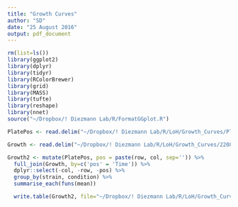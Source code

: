 ```yaml
---
title: "Growth Curves"
author: "SD"
date: "25 August 2016"
output: pdf_document
---
```



```r
rm(list=ls())
library(ggplot2)
library(dplyr)
library(tidyr)
library(RColorBrewer)
library(grid)
library(MASS)
library(tufte)
library(reshape)
library(nnet)
source("~/Dropbox/! Diezmann Lab/R/FormatGGplot.R")

PlatePos <- read.delim("~/Dropbox/! Diezmann Lab/R/LoH/Growth_Curves/PlatePos3.TXT", comment.char="#", check.names = FALSE)

Growth <- read.delim("~/Dropbox/! Diezmann Lab/R/LoH/Growth_Curves/220816.TXT", comment.char="#", check.names = FALSE)

Growth2 <- mutate(PlatePos, pos = paste(row, col, sep='')) %>%
  full_join(Growth, by=c('pos' = 'Time')) %>%
  dplyr::select(-col, -row, -pos) %>% 
  group_by(strain, condition) %>% 
  summarise_each(funs(mean))

  write.table(Growth2, file="~/Dropbox/! Diezmann Lab/R/LoH/Growth_Curves/AXL2_9-12_RAD.txt", row.names = FALSE, quote = FALSE)
```
